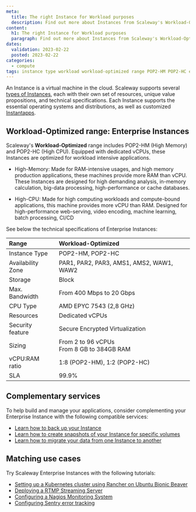 ```yaml
---
meta:
  title: The right Instance for Workload purposes
  description: Find out more about Instances from Scaleway's Workload-Optimized range, such as POP2-HC and POP2-HM.
content:
  h1: The right Instance for Workload purposes
  paragraph: Find out more about Instances from Scaleway's Workload-Optimized range.
dates:
  validation: 2023-02-22
  posted: 2023-02-22
categories: 
  - compute
tags: instance type workload workload-optimized range POP2-HM POP2-HC enterprise
---
```


An Instance is a virtual machine in the cloud. Scaleway supports several [types of Instances](/compute/instances/reference-content/choosing-instance-type), each with their own set of resources, unique value propositions, and technical specifications. Each Instance supports the essential operating systems and distributions, as well as customized [Instantapps](/compute/instances/concepts/#instantapp).

## Workload-Optimized range: Enterprise Instances

Scaleway's **Workload-Optimized** range includes POP2-HM (High Memory) and POP2-HC (High CPU). Equipped with dedicated vCPUs, these Instances are optimized for workload intensive applications. 

* High-Memory: Made for RAM-intensive usages, and high memory production applications, these machines provide more RAM than vCPU. These Instances are designed for high demanding analysis, in-memory calculation, big-data processing, high-performance or cache databases.

* High-CPU: Made for high computing workloads and compute-bound applications, this machine provides more vCPU than RAM. Designed for high-performance web-serving, video encoding, machine learning, batch processing, CI/CD

See below the technical specifications of Enterprise Instances:

| Range                         	| Workload-Optimized                                                          |
|:--------------------------------|:------------------------------------------------------------------------------|
| Instance Type   	              | POP2-HM, POP2-HC                                                    	      |
| Availability Zone   	          | PAR1, PAR2, PAR3, AMS1, AMS2, WAW1, WAW2                                      |
| Storage   	                  | Block                                                                         |
| Max. Bandwidth   	              | From 400 Mbps to 20 Gbps                                                      |
| CPU Type   	                  | AMD EPYC 7543 (2,8 GHz)                                                       |
| Resources   	                  | Dedicated vCPUs                                                               |
| Security feature                | Secure Encrypted Virtualization                                               |
| Sizing   	                      | From 2 to 96 vCPUs  <br /> From 8 GB to 384GB RAM                             |
| vCPU:RAM ratio                  | 1:8 (POP2-HM), 1:2 (POP2-HC)                                                  | 
| SLA                             | 99.9%                                                                         | 


## Complementary services
To help build and manage your applications, consider complementing your Enterprise Instance with the following compatible services:
- [Learn how to back up your Instance](/compute/instances/how-to/create-a-backup/)
- [Learn how to create snapshots of your Instance for specific volumes](/compute/instances/how-to/create-a-snapshot/)
- [Learn how to migrate your data from one Instance to another](/compute/instances/how-to/migrate-instances/)

## Matching use cases
Try Scaleway Enterprise Instances with the following tutorials:
- [Setting up a Kubernetes cluster using Rancher on Ubuntu Bionic Beaver](/tutorials/setup-k8s-cluster-rancher/)
- [Deploying a RTMP Streaming Server](/tutorials/rtmp-self-hosted-streaming/)
- [Configuring a Nagios Monitoring System](/tutorials/configure-nagios-monitoring/)
- [Configuring Sentry error tracking](/tutorials/sentry-error-tracking/)
